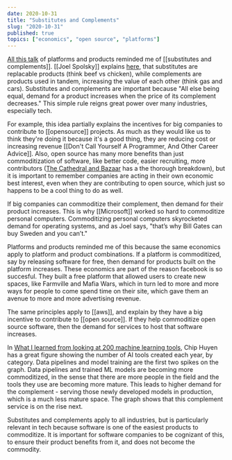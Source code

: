 ```yaml
---
date: 2020-10-31
title: "Substitutes and Complements"
slug: "2020-10-31"
published: true
topics: ["economics", "open source", "platforms"]
---
```


[All this talk](/brain/2020-10-30) of platforms and products reminded me of [[substitutes and complements]]. [[Joel Spolsky]] explains [here](https://www.joelonsoftware.com/2002/06/12/strategy-letter-v/), that substitutes are replacable products (think beef vs chicken), while complements are products used in tandem, increasing the value of each other (think gas and cars). 
Substitutes and complements are important because "All else being equal, demand for a product increases when the price of its complement decreases." This simple rule reigns great power over many industries, especially tech. 

For example, this idea partially explains the incentives for big companies to contribute to [[opensource]] projects. As much as they would like us to think they're doing it because it's a good thing, they are reducing cost or increasing revenue [[Don't Call Yourself A Programmer, And Other Career Advice]]. Also, open source has many more benefits than just commoditization of software, like better code, easier recruiting, more contributors ([The Cathedral and Bazaar](http://www.catb.org/~esr/writings/cathedral-bazaar/cathedral-bazaar/) has a the thorough breakdown), but it is important to remember companies are acting in their own economic best interest, even when they are contributing to open source, which just so happens to be a cool thing to do as well. 

If big companies can commoditize their complement, then demand for their product increases. This is why [[Microsoft]] worked so hard to commoditize personal computers. Commoditizing personal computers skyrocketed demand for operating systems, and as Joel says, "that’s why Bill Gates can buy Sweden and you can’t."

Platforms and products reminded me of this because the same economics apply to platform and product combinations. If a platform is commoditized, say by releasing software for free, then demand for products built on the platform increases. These economics are part of the reason facebook is so succesful. They built a free platform that allowed users to create new spaces, like Farmville and Mafia Wars, which in turn led to more and more ways for people to come spend time on their site, which gave them an avenue to more and more advertising revenue. 

The same principles apply to [[aws]], and explain by they have a big incentive to contribute to [[open source]]. If they help commoditize open source software, then the demand for services to host that software increases. 

In [What I learned from looking at 200 machine learning tools](https://huyenchip.com/2020/06/22/mlops.html), Chip Huyen has a great figure showing the number of AI tools created each year, by category. Data pipelines and model training are the first two spikes on the graph. Data pipelines and trained ML models are becoming more commoditized, in the sense that there are more people in the field and the tools they use are becoming more mature. This leads to higher demand for the complement - serving those newly developed models in production, which is a much less mature space. The graph shows that this complement service is on the rise next.

Substitutes and complements apply to all industries, but is particularly relevant in tech because software is one of the easiest products to commoditize. It is important for software companies to be cognizant of this, to ensure their product benefits from it, and does not become the commodity. 
